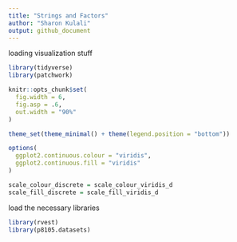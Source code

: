 ```yaml
---
title: "Strings and Factors"
author: "Sharon Kulali"
output: github_document
---
```


loading visualization stuff

```r
library(tidyverse)
library(patchwork)

knitr::opts_chunk$set(
  fig.width = 6,
  fig.asp = .6,
  out.width = "90%"
)

theme_set(theme_minimal() + theme(legend.position = "bottom"))

options(
  ggplot2.continuous.colour = "viridis",
  ggplot2.continuous.fill = "viridis"
)

scale_colour_discrete = scale_colour_viridis_d
scale_fill_discrete = scale_fill_viridis_d
```

load the necessary libraries

```r
library(rvest)
library(p8105.datasets)
```

